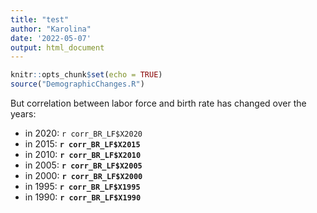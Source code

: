 ```yaml
---
title: "test"
author: "Karolina"
date: '2022-05-07'
output: html_document
---
```


```r
knitr::opts_chunk$set(echo = TRUE)
source("DemographicChanges.R")
```

But correlation between labor force and birth rate has changed over the years:

- in 2020: ```r corr_BR_LF$X2020```
- in 2015: __```r corr_BR_LF$X2015```__
- in 2010: __`r corr_BR_LF$X2010`__
- in 2005: __`r corr_BR_LF$X2005`__
- in 2000: __`r corr_BR_LF$X2000`__
- in 1995: __`r corr_BR_LF$X1995`__
- in 1990: __`r corr_BR_LF$X1990`__